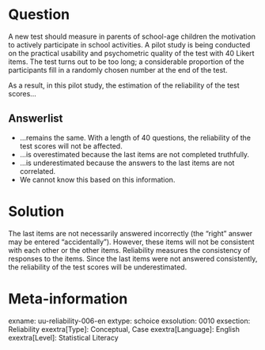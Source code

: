 Question
========
  
A new test should measure in parents of school-age children the motivation to actively participate in school activities. A pilot study is being conducted on the practical usability and psychometric quality of the test with 40 Likert items. The test turns out to be too long; a considerable proportion of the participants fill in a randomly chosen number at the end of the test.

As a result, in this pilot study, the estimation of the reliability of the test scores...

  
Answerlist
----------
* ...remains the same. With a length of 40 questions, the reliability of the test scores will not be affected.
* ...is overestimated because the last items are not completed truthfully.
* ...is underestimated because the answers to the last items are not correlated.
* We cannot know this based on this information.

Solution
========
  
The last items are not necessarily answered incorrectly (the "right" answer may be entered "accidentally"). However, these items will not be consistent with each other or the other items. Reliability measures the consistency of responses to the items. Since the last items were not answered consistently, the reliability of the test scores will be underestimated.

Meta-information
================
exname: uu-reliability-006-en
extype: schoice
exsolution: 0010
exsection: Reliability
exextra[Type]: Conceptual, Case
exextra[Language]: English
exextra[Level]: Statistical Literacy
